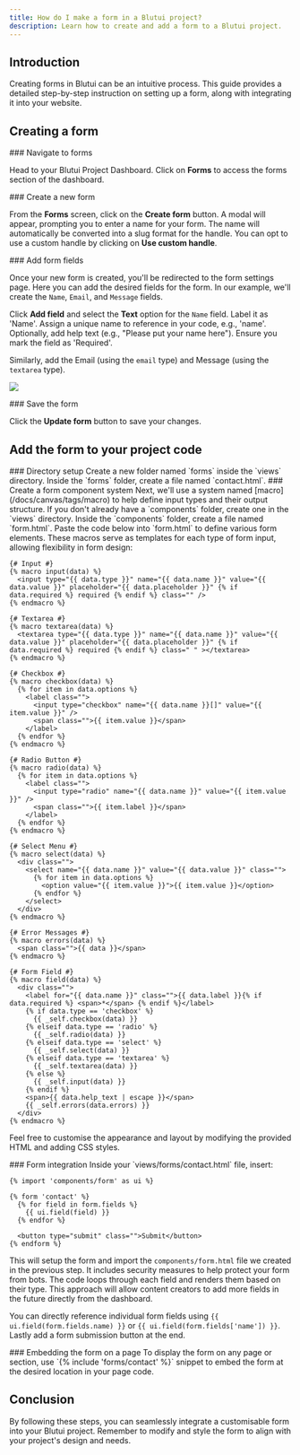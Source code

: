 ```yaml
---
title: How do I make a form in a Blutui project?
description: Learn how to create and add a form to a Blutui project.
---
```


## Introduction

Creating forms in Blutui can be an intuitive process. This guide provides a detailed step-by-step instruction on setting up a form, along with integrating it into your website.

## Creating a form

<Steps>
<Step>
### Navigate to forms

Head to your Blutui Project Dashboard. Click on **Forms** to access the forms section of the dashboard.
</Step>

<Step>
### Create a new form

From the **Forms** screen, click on the **Create form** button. A modal will appear, prompting you to enter a name for your form. The name will automatically be converted into a slug format for the handle. You can opt to use a custom handle by clicking on **Use custom handle**.
</Step>

<Step>
### Add form fields

Once your new form is created, you'll be redirected to the form settings page. Here you can add the desired fields for the form. In our example, we'll create the `Name`, `Email`, and `Message` fields.

Click **Add field** and select the **Text** option for the `Name` field. Label it as 'Name'. Assign a unique name to reference in your code, e.g., 'name'. Optionally, add help text (e.g., "Please put your name here"). Ensure you mark the field as 'Required'.

Similarly, add the Email (using the `email` type) and Message (using the `textarea` type).

![](https://cdn.blutui.com/uploads/assets/Dev/guides/create-form-1.png)
</Step>

<Step>
### Save the form

Click the **Update form** button to save your changes.
</Step>
</Steps>

## Add the form to your project code

<Steps>
<Step>
### Directory setup
Create a new folder named `forms` inside the `views` directory. Inside the `forms` folder, create a file named `contact.html`.
</Step>

<Step>
### Create a form component system
Next, we'll use a system named [macro](/docs/canvas/tags/macro) to help define input types and their output structure. If you don't already have a `components` folder, create one in the `views` directory. Inside the `components` folder, create a file named `form.html`. Paste the code below into `form.html` to define various form elements. These macros serve as templates for each type of form input, allowing flexibility in form design:

```canvas
{# Input #}
{% macro input(data) %}
  <input type="{{ data.type }}" name="{{ data.name }}" value="{{ data.value }}" placeholder="{{ data.placeholder }}" {% if data.required %} required {% endif %} class="" />
{% endmacro %}

{# Textarea #}
{% macro textarea(data) %}
  <textarea type="{{ data.type }}" name="{{ data.name }}" value="{{ data.value }}" placeholder="{{ data.placeholder }}" {% if data.required %} required {% endif %} class=" " ></textarea>
{% endmacro %}

{# Checkbox #}
{% macro checkbox(data) %}
  {% for item in data.options %}
    <label class="">
      <input type="checkbox" name="{{ data.name }}[]" value="{{ item.value }}" />
      <span class="">{{ item.value }}</span>
    </label>
  {% endfor %}
{% endmacro %}

{# Radio Button #}
{% macro radio(data) %}
  {% for item in data.options %}
    <label class="">
      <input type="radio" name="{{ data.name }}" value="{{ item.value }}" />
      <span class="">{{ item.label }}</span>
    </label>
  {% endfor %}
{% endmacro %}

{# Select Menu #}
{% macro select(data) %}
  <div class="">
    <select name="{{ data.name }}" value="{{ data.value }}" class="">
      {% for item in data.options %}
        <option value="{{ item.value }}">{{ item.value }}</option>
      {% endfor %}
    </select>
  </div>
{% endmacro %}

{# Error Messages #}
{% macro errors(data) %}
  <span class="">{{ data }}</span>
{% endmacro %}

{# Form Field #}
{% macro field(data) %}
  <div class="">
    <label for="{{ data.name }}" class="">{{ data.label }}{% if data.required %} <span>*</span> {% endif %}</label>
    {% if data.type == 'checkbox' %}
      {{ _self.checkbox(data) }}
    {% elseif data.type == 'radio' %}
      {{ _self.radio(data) }}
    {% elseif data.type == 'select' %}
      {{ _self.select(data) }}
    {% elseif data.type == 'textarea' %}
      {{ _self.textarea(data) }}
    {% else %}
      {{ _self.input(data) }}
    {% endif %}
    <span>{{ data.help_text | escape }}</span>
    {{ _self.errors(data.errors) }}
  </div>
{% endmacro %}
```

Feel free to customise the appearance and layout by modifying the provided HTML and adding CSS styles.
</Step>

<Step>
### Form integration
Inside your `views/forms/contact.html` file, insert:

```canvas
{% import 'components/form' as ui %}

{% form 'contact' %}  
  {% for field in form.fields %}
    {{ ui.field(field) }}
  {% endfor %}
    
  <button type="submit" class="">Submit</button>
{% endform %}
```

This will setup the form and import the `components/form.html` file we created in the previous step. It includes security measures to help protect your form from bots. The code loops through each field and renders them based on their type. This approach will allow content creators to add more fields in the future directly from the dashboard.

You can directly reference individual form fields using `{{ ui.field(form.fields.name) }}` or `{{ ui.field(form.fields['name']) }}`. Lastly add a form submission button at the end.
</Step>

<Step>
### Embedding the form on a page
To display the form on any page or section, use `{% include 'forms/contact' %}` snippet to embed the form at the desired location in your page code.
</Step>
</Steps>

## Conclusion

By following these steps, you can seamlessly integrate a customisable form into your Blutui project. Remember to modify and style the form to align with your project's design and needs.

